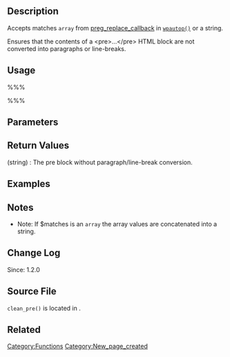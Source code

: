 == Description ==
Accepts matches <tt>array</tt> from [http://us.php.net/manual/en/function.preg-replace-callback.php preg_replace_callback] in [[Function_Reference/wpautop|<tt>wpautop()</tt>]] or a string.

Ensures that the contents of a <nowiki><pre>...</pre></nowiki> HTML block are not converted into paragraphs or line-breaks.

== Usage ==
%%%<?php clean_pre( $matches ) ?>%%%

== Parameters ==
{{Parameter|$matches|array&#124;string|The array or string}}

== Return Values ==
; (string) : The pre block without paragraph/line-break conversion.

== Examples ==
<!-- Need creative examples. Feel free to link to external examples. -->

== Notes ==
* Note: If $matches is an <tt>array</tt> the array values are concatenated into a string.

== Change Log ==
Since: 1.2.0

== Source File ==

<tt>clean_pre()</tt> is located in {{Trac|wp-includes/formatting.php}}.

== Related ==
<!--
    To Do:
    Need to find related functions.
    Need to create groups of functions and create templates to add them to a page quickly.
    Some functions may be related to many groups of functions.
-->

{{Tag Footer}}

[[Category:Functions]]
[[Category:New_page_created]]